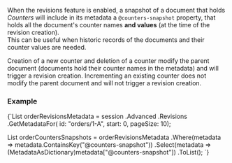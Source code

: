 
When the revisions feature is enabled, a snapshot of a document that holds *Counters* will include in its metadata a `@counters-snapshot` property, 
that holds all the document's counter names **and values** (at the time of the revision creation).  
This can be useful when historic records of the documents and their counter values are needed.

<Admonition type="info" title="How do counter operations affect revision creation " id="how-do-counter-operations-affect-revision-creation" href="#how-do-counter-operations-affect-revision-creation">
Creation of a new counter and deletion of a counter modify the parent document (documents hold
their counter names in the metadata) and will trigger a revision creation.  
Incrementing an existing counter does not modify the parent document and will not trigger a revision creation.
</Admonition>

### Example

<TabItem value="example" label="example">
<CodeBlock language="csharp">
{`List<MetadataAsDictionary> orderRevisionsMetadata =
    session
        .Advanced
        .Revisions
        .GetMetadataFor(
            id: "orders/1-A",
            start: 0,
            pageSize: 10);

List<MetadataAsDictionary> orderCountersSnapshots = 
    orderRevisionsMetadata
        .Where(metadata => 
            metadata.ContainsKey("@counters-snapshot"))
        .Select(metadata => 
            (MetadataAsDictionary)metadata["@counters-snapshot"])
        .ToList();
`}
</CodeBlock>
</TabItem>


